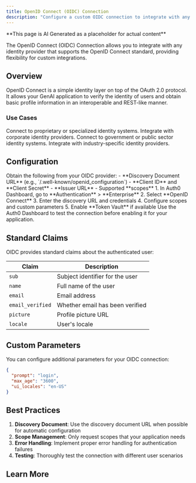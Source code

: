 ```yaml
---
title: OpenID Connect (OIDC) Connection
description: "Configure a custom OIDC connection to integrate with any OpenID Connect-compliant identity provider."
---
```


<Warning>
**This page is AI Generated as a placeholder for actual content** 
</Warning>

The OpenID Connect (OIDC) Connection allows you to integrate with any identity provider that supports the OpenID Connect standard, providing flexibility for custom integrations.

## Overview

OpenID Connect is a simple identity layer on top of the OAuth 2.0 protocol. It allows your GenAI application to verify the identity of users and obtain basic profile information in an interoperable and REST-like manner.

### Use Cases

<Columns cols={2}>
  <Card title="Custom Identity Providers" icon="key" iconType="solid">
    Connect to proprietary or specialized identity systems.
  </Card>
  <Card title="Enterprise SSO" icon="building-office" iconType="solid">
    Integrate with corporate identity providers.
  </Card>
  <Card title="Government Systems" icon="shield-check" iconType="solid">
    Connect to government or public sector identity systems.
  </Card>
  <Card title="Industry-Specific" icon="cog" iconType="solid">
    Integrate with industry-specific identity providers.
  </Card>
</Columns>

## Configuration

<Steps>
  <Step title="Gather Provider Information">
    Obtain the following from your OIDC provider:
    - **Discovery Document URL** (e.g., `/.well-known/openid_configuration`)
    - **Client ID** and **Client Secret**
    - **Issuer URL**
    - Supported **scopes**
  </Step>
  <Step title="Configure Auth0 Connection">
    1. In Auth0 Dashboard, go to **Authentication** > **Enterprise**
    2. Select **OpenID Connect**
    3. Enter the discovery URL and credentials
    4. Configure scopes and custom parameters
    5. Enable **Token Vault** if available
  </Step>
  <Step title="Test Connection">
    Use the Auth0 Dashboard to test the connection before enabling it for your application.
  </Step>
</Steps>

## Standard Claims

OIDC provides standard claims about the authenticated user:

| Claim | Description |
|-------|-------------|
| `sub` | Subject identifier for the user |
| `name` | Full name of the user |
| `email` | Email address |
| `email_verified` | Whether email has been verified |
| `picture` | Profile picture URL |
| `locale` | User's locale |

## Custom Parameters

You can configure additional parameters for your OIDC connection:

```json
{
  "prompt": "login",
  "max_age": "3600",
  "ui_locales": "en-US"
}
```

## Best Practices

1. **Discovery Document**: Use the discovery document URL when possible for automatic configuration
2. **Scope Management**: Only request scopes that your application needs
3. **Error Handling**: Implement proper error handling for authentication failures
4. **Testing**: Thoroughly test the connection with different user scenarios

## Learn More

<Columns cols={2}>
  <Card
    title="OpenID Connect Specification"
    href="https://openid.net/connect/"
    icon="book-open"
    horizontal
  />
  <Card
    title="Auth0 OIDC Configuration"
    href="https://auth0.com/docs/authenticate/identity-providers/enterprise-identity-providers/oidc"
    icon="gear"
    horizontal
  />
</Columns>
